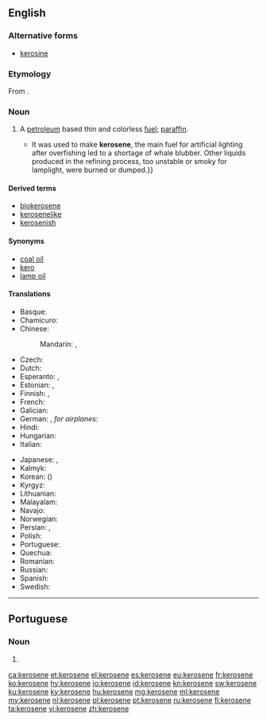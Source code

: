 ==English==
{{wikipedia}}

===Alternative forms===
* [[kerosine]]

===Etymology===
From {{etyl|grc|en}} {{term|κηρός||wax|lang=grc}}{{suffix||ene|lang=en}}.

===Noun===
{{en-noun|~}}

# {{context|Canadian|US|lang=en}} A [[petroleum]] based thin and colorless [[fuel]]; {{context|British|lang=en}} [[paraffin]].
#* {{quote-magazine|date=2013-08-03|volume=408|issue=8847|magazine={{w|The Economist}}
|title=[http://www.economist.com/news/leaders/21582516-worlds-thirst-oil-could-be-nearing-peak-bad-news-producers-excellent Yesterday’s fuel]
|passage=The dawn of the oil age was fairly recent. Although the stuff was used to waterproof boats in the Middle East 6,000 years ago, extracting it in earnest began only in 1859 after an oil strike in Pennsylvania.{{...}}It was used to make '''kerosene''', the main fuel for artificial lighting after overfishing led to a shortage of whale blubber. Other liquids produced in the refining process, too unstable or smoky for lamplight, were burned or dumped.}}
#: {{usex|lang=en|The '''kerosene''' lasted all winter, so the furnace kept us always warm.}}

====Derived terms====
* [[biokerosene]]
* [[kerosenelike]]
* [[kerosenish]]

====Synonyms====
* [[coal oil]]
* [[kero]]
* [[lamp oil]]

====Translations====
{{trans-top|thin, colorless fuel}}
* Basque: {{t+|eu|keroseno}}
* Chamicuro: {{t|ccc|kerosina}}
* Chinese:
*: Mandarin: {{t+|cmn|煤油|tr=méiyóu|sc=Hani}}, {{t+|cmn|火油|tr=huǒyóu|sc=Hani}}
* Czech: {{t+|cs|petrolej|m}}
* Dutch: {{t+check|nl|kerosine|m|f}}
* Esperanto: {{t|eo|keroseno}}, {{t|eo|petrolo}}
* Estonian: {{t|et|petrooleum}}, {{t|et|lambiõli}}
* Finnish: {{t+|fi|petroli}} {{qualifier|generic}}, {{t+|fi|kerosiini}} {{qualifier|high quality}}
* French: {{t+|fr|kérosène|m}}
* Galician: {{t|gl|queroseno|m}}
* German: {{t+|de|Petroleum|n}}, ''for airplanes:'' {{t+|de|Kerosin|n}}
* Hindi: {{t|hi|मिट्टी का तेल|tr=miṭṭī kā tel}}
* Hungarian: {{t+|hu|kerozin}}
* Italian: {{t+|it|cherosene|m}}
{{trans-mid}}
* Japanese: {{t|ja|灯油|tr=とうゆ, tōyu|sc=Jpan}}, {{t|ja|ケロシン|tr=keroshin|sc=Jpan}}
* Kalmyk: {{t|xal|намк}}
* Korean: {{t+|ko|등유|sc=Kore}} ({{t+|ko|燈油|sc=Kore}})
* Kyrgyz: {{t+|ky|керосин|m|sc=Cyrl}}
* Lithuanian: {{t|lt|žibalas|m}}
* Malayalam: {{t+|ml|മണ്ണെണ്ണ|sc=Mlym}}
* Navajo: {{t|nv|akʼahkǫʼ}}
* Norwegian: {{t|no|paraffin|m}}
* Persian: {{t|fa|نفت سفید|tr=naft-e sefid|sc=fa-Arab}}, {{t+|fa|نفت|tr=naft|sc=fa-Arab}}
* Polish: {{t+|pl|nafta|f}}
* Portuguese: {{t+|pt|querosene|n}}
* Quechua: {{t|qu|kirusini}}
* Romanian: {{t+|ro|petrol lampant|n}}
* Russian: {{t+|ru|кероси́н|m}}
* Spanish: {{t+|es|queroseno|m}}
* Swedish: {{t+|sv|fotogen|c}}
{{trans-bottom}}

----

==Portuguese==

===Noun===
{{pt-noun|m|s}}

# {{obsolete spelling of|querosene|lang=pt}}

[[ca:kerosene]]
[[et:kerosene]]
[[el:kerosene]]
[[es:kerosene]]
[[eu:kerosene]]
[[fr:kerosene]]
[[ko:kerosene]]
[[hy:kerosene]]
[[io:kerosene]]
[[id:kerosene]]
[[kn:kerosene]]
[[sw:kerosene]]
[[ku:kerosene]]
[[ky:kerosene]]
[[hu:kerosene]]
[[mg:kerosene]]
[[ml:kerosene]]
[[my:kerosene]]
[[nl:kerosene]]
[[pl:kerosene]]
[[pt:kerosene]]
[[ru:kerosene]]
[[fi:kerosene]]
[[ta:kerosene]]
[[vi:kerosene]]
[[zh:kerosene]]